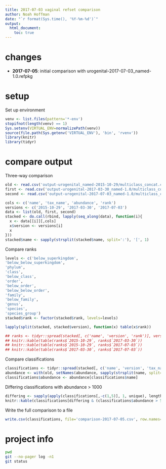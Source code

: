 ```yaml
---
title: 2017-07-03 vaginal refset comparison
author: Noah Hoffman
date: "`r format(Sys.time(), '%Y-%m-%d')`"
output:
  html_document:
    toc: true
---
```


# changes

- **2017-07-05**: initial comparison with urogenital-2017-07-03_named-1.0.refpkg

# setup

Set up environment

```r
venv <- list.files(pattern='*-env')
stopifnot(length(venv) == 1)
Sys.setenv(VIRTUAL_ENV=normalizePath(venv))
source(file.path(Sys.getenv('VIRTUAL_ENV'), 'bin', 'rvenv'))
library(knitr)
library(tidyr)
```

# compare output

Three-way comparison

```r
old <- read.csv('output-urogenital_named-2015-10-29/multiclass_concat.csv', as.is=TRUE)
first <- read.csv('output-urogenital-2017-03-30_named-1.0/multiclass_concat.csv', as.is=TRUE)
second <- read.csv('output-urogenital-2017-07-03_named-1.0/multiclass_concat.csv', as.is=TRUE)
```

```r
cols <- c('name', 'tax_name', 'abundance', 'rank')
versions <- c('2015-10-29', '2017-03-30', '2017-07-03')
data <- list(old, first, second)
stacked <- do.call(rbind, lapply(seq_along(data), function(i){
  x <- data[[i]][,cols]
  x$version <- versions[i]
  x
}))
stacked$name <- sapply(strsplit(stacked$name, split=':'), '[', 1)
```

Compare ranks

```r
levels <- c('below_superkingdom',
'below_below_superkingdom',
'phylum',
'class',
'below_class',
'order',
'below_order',
'below_below_order',
'family',
'below_family',
'genus',
'species',
'species_group')
stacked$rank <- factor(stacked$rank, levels=levels)

lapply(split(stacked, stacked$version), function(x) table(x$rank))
```

```r
## ranks <- tidyr::spread(stacked[, c('name', 'version', 'rank')], version, rank)
## knitr::kable(table(ranks$`2015-10-29`, ranks$`2017-03-30`))
## knitr::kable(table(ranks$`2015-10-29`, ranks$`2017-07-03`))
## knitr::kable(table(ranks$`2017-03-30`, ranks$`2017-07-03`))
```

Compare classifications

```r
classifications <- tidyr::spread(stacked[, c('name', 'version', 'tax_name')], version, tax_name)
abundance <- with(old, setNames(abundance, sapply(strsplit(name, split=':'), '[', 1)))
classifications$abundance <- abundance[classifications$name]
```

Differing classifications with abundance > 1000

```r
differing <- sapply(apply(classifications[,-c(1,5)], 1, unique), length) > 1
knitr::kable(classifications[differing & (classifications$abundance > 500),])
```

Write the full comparison to a file

```r
write.csv(classifications, file='comparison-2017-07-05.csv', row.names=FALSE)
```

# project info

```sh
pwd
git --no-pager log -n1
git status
```

